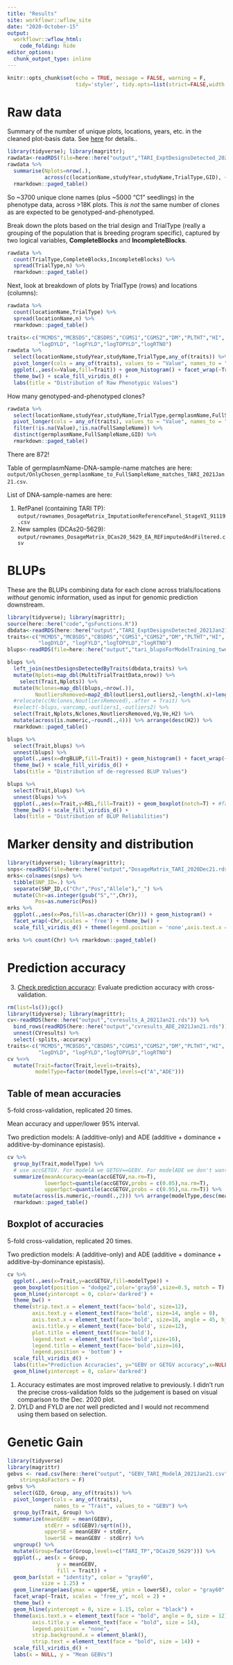 ```yaml
---
title: "Results"
site: workflowr::wflow_site
date: "2020-October-15"
output: 
  workflowr::wflow_html:
    code_folding: hide
editor_options:
  chunk_output_type: inline
---
```


```r
knitr::opts_chunk$set(echo = TRUE, message = FALSE, warning = F, 
                      tidy='styler', tidy.opts=list(strict=FALSE,width.cutoff=100), highlight=TRUE)
```

# Raw data

Summary of the number of unique plots, locations, years, etc. in the cleaned plot-basis data. See [here](01-cleanTPdata.html) for details..
```r
library(tidyverse); library(magrittr);
rawdata<-readRDS(file=here::here("output","TARI_ExptDesignsDetected_2021Jan21.rds"))
rawdata %>% 
  summarise(Nplots=nrow(.),
            across(c(locationName,studyYear,studyName,TrialType,GID), ~length(unique(.)),.names = "N_{.col}")) %>% 
  rmarkdown::paged_table()
```

So ~3700 unique clone names (plus ~5000 "C1" seedlings) in the phenotype data, across >18K plots. This _is not_ the same number of clones as are expected to be genotyped-and-phenotyped.

Break down the plots based on the trial design and TrialType (really a grouping of the population that is breeding program specific), captured by two logical variables, **CompleteBlocks** and **IncompleteBlocks**.  
```r
rawdata %>% 
  count(TrialType,CompleteBlocks,IncompleteBlocks) %>% 
  spread(TrialType,n) %>% 
  rmarkdown::paged_table()
```

Next, look at breakdown of plots by TrialType (rows) and locations (columns):
```r
rawdata %>% 
  count(locationName,TrialType) %>% 
  spread(locationName,n) %>% 
  rmarkdown::paged_table()
```

```r
traits<-c("MCMDS","MCBSDS","CBSDRS","CGMS1","CGMS2","DM","PLTHT","HI",
          "logDYLD", "logFYLD","logTOPYLD","logRTNO")
rawdata %>% 
  select(locationName,studyYear,studyName,TrialType,any_of(traits)) %>% 
  pivot_longer(cols = any_of(traits), values_to = "Value", names_to = "Trait") %>% 
  ggplot(.,aes(x=Value,fill=Trait)) + geom_histogram() + facet_wrap(~Trait, scales='free') + 
  theme_bw() + scale_fill_viridis_d() + 
  labs(title = "Distribution of Raw Phenotypic Values")
```
How many genotyped-and-phenotyped clones?

```r
rawdata %>% 
  select(locationName,studyYear,studyName,TrialType,germplasmName,FullSampleName,GID,any_of(traits)) %>% 
  pivot_longer(cols = any_of(traits), values_to = "Value", names_to = "Trait") %>%
  filter(!is.na(Value),!is.na(FullSampleName)) %>%
  distinct(germplasmName,FullSampleName,GID) %>% 
  rmarkdown::paged_table()
```
There are 872! 

Table of germplasmName-DNA-sample-name matches are here: `output/OnlyChosen_germplasmName_to_FullSampleName_matches_TARI_2021Jan21.csv`.

List of DNA-sample-names are here:  

1. RefPanel (containing TARI TP): `output/rownames_DosageMatrix_ImputationReferencePanel_StageVI_91119.csv`
2. New samples (DCAs20-5629): `output/rownames_DosageMatrix_DCas20_5629_EA_REFimputedAndFiltered.csv`

# BLUPs

These are the BLUPs combining data for each clone across trials/locations _without_ genomic information, used as input for genomic prediction downstream.

```r
library(tidyverse); library(magrittr);
source(here::here("code","gsFunctions.R"))
dbdata<-readRDS(here::here("output","TARI_ExptDesignsDetected_2021Jan21.rds"))
traits<-c("MCMDS","MCBSDS","CBSDRS","CGMS1","CGMS2","DM","PLTHT","HI",
          "logDYLD", "logFYLD","logTOPYLD","logRTNO")
blups<-readRDS(file=here::here("output","tari_blupsForModelTraining_twostage_asreml_2021Jan21.rds")) 

blups %>% 
  left_join(nestDesignsDetectedByTraits(dbdata,traits) %>% 
  mutate(Nplots=map_dbl(MultiTrialTraitData,nrow)) %>% 
    select(Trait,Nplots)) %>% 
  mutate(Nclones=map_dbl(blups,~nrow(.)),
         NoutliersRemoved=map2_dbl(outliers1,outliers2,~length(.x)+length(.y))) %>% 
  #relocate(c(Nclones,NoutliersRemoved),.after = Trait) %>% 
  #select(-blups,-varcomp,-outliers1,-outliers2) %>% 
  select(Trait,Nplots,Nclones,NoutliersRemoved,Vg,Ve,H2) %>% 
  mutate(across(is.numeric,~round(.,4))) %>% arrange(desc(H2)) %>% 
  rmarkdown::paged_table()
```

```r
blups %>% 
  select(Trait,blups) %>% 
  unnest(blups) %>% 
  ggplot(.,aes(x=drgBLUP,fill=Trait)) + geom_histogram() + facet_wrap(~Trait, scales='free') + 
  theme_bw() + scale_fill_viridis_d() + 
  labs(title = "Distribution of de-regressed BLUP Values")
```

```r
blups %>% 
  select(Trait,blups) %>% 
  unnest(blups) %>% 
  ggplot(.,aes(x=Trait,y=REL,fill=Trait)) + geom_boxplot(notch=T) + #facet_wrap(~Trait, scales='free') + 
  theme_bw() + scale_fill_viridis_d() + 
  labs(title = "Distribution of BLUP Reliabilities")
```
# Marker density and distribution
```r
library(tidyverse); library(magrittr);
snps<-readRDS(file=here::here("output","DosageMatrix_TARI_2020Dec21.rds"))
mrks<-colnames(snps) %>% 
  tibble(SNP_ID=.) %>% 
  separate(SNP_ID,c("Chr","Pos","Allele"),"_") %>% 
  mutate(Chr=as.integer(gsub("S","",Chr)),
         Pos=as.numeric(Pos))
mrks %>% 
  ggplot(.,aes(x=Pos,fill=as.character(Chr))) + geom_histogram() + 
  facet_wrap(~Chr,scales = 'free') + theme_bw() + 
  scale_fill_viridis_d() + theme(legend.position = 'none',axis.text.x = element_text(angle=90))
```
```r
mrks %>% count(Chr) %>% rmarkdown::paged_table()
```

# Prediction accuracy

3. [Check prediction accuracy](03-CrossValidation.html): Evaluate prediction accuracy with cross-validation.

```r
rm(list=ls());gc()
library(tidyverse); library(magrittr); 
cv<-readRDS(here::here("output","cvresults_A_2021Jan21.rds")) %>% 
  bind_rows(readRDS(here::here("output","cvresults_ADE_2021Jan21.rds"))) %>% 
  unnest(CVresults) %>% 
  select(-splits,-accuracy)
traits<-c("MCMDS","MCBSDS","CBSDRS","CGMS1","CGMS2","DM","PLTHT","HI",
          "logDYLD", "logFYLD","logTOPYLD","logRTNO")
cv %<>% 
  mutate(Trait=factor(Trait,levels=traits),
         modelType=factor(modelType,levels=c("A","ADE")))
```

## Table of mean accuracies

5-fold cross-validation, replicated 20 times.

Mean accuracy and upper/lower 95% interval.

Two prediction models: A (additive-only) and ADE (additive + dominance + additive-by-dominance epistasis).

```r
cv %>% 
  group_by(Trait,modelType) %>% 
  # use accGETGV. For modelA we GETGV==GEBV. For modelADE we don't want GEBV, just GETGV.
  summarize(meanAccuracy=mean(accGETGV,na.rm=T),
            lower5pct=quantile(accGETGV,probs = c(0.05),na.rm=T),
            upper5pct=quantile(accGETGV,probs = c(0.95),na.rm=T)) %>% 
  mutate(across(is.numeric,~round(.,2))) %>% arrange(modelType,desc(meanAccuracy)) %>% 
  rmarkdown::paged_table()
```

## Boxplot of accuracies

5-fold cross-validation, replicated 20 times.

Two prediction models: A (additive-only) and ADE (additive + dominance + additive-by-dominance epistasis).

```r
cv %>% 
  ggplot(.,aes(x=Trait,y=accGETGV,fill=modelType)) + 
  geom_boxplot(position = "dodge2",color='gray50',size=0.5, notch = T) + 
  geom_hline(yintercept = 0, color='darkred') + 
  theme_bw() + 
  theme(strip.text.x = element_text(face='bold', size=12),
        axis.text.y = element_text(face='bold', size=14, angle = 0),
        axis.text.x = element_text(face='bold', size=18, angle = 45, hjust = 1),
        axis.title.y = element_text(face='bold', size=12),
        plot.title = element_text(face='bold'),
        legend.text = element_text(face='bold',size=16),
        legend.title = element_text(face='bold',size=16),
        legend.position = 'bottom') + 
  scale_fill_viridis_d() + 
  labs(title="Prediction Accuracies", y="GEBV or GETGV accuracy",x=NULL) +
  geom_hline(yintercept = 0, color='darkred')
```

1. Accuracy estimates are most improved relative to previously. I didn't run the precise cross-validation folds so the judgement is based on visual comparison to the Dec. 2020 plot. 
2. DYLD and FYLD are _not_ well predicted and I would not recommend using them based on selection.

# Genetic Gain

```r
library(tidyverse)
library(magrittr)
gebvs <- read.csv(here::here("output", "GEBV_TARI_ModelA_2021Jan21.csv"), 
    stringsAsFactors = F)
gebvs %>% 
  select(GID, Group, any_of(traits)) %>% 
  pivot_longer(cols = any_of(traits), 
               names_to = "Trait", values_to = "GEBV") %>% 
  group_by(Trait, Group) %>% 
  summarize(meanGEBV = mean(GEBV), 
            stdErr = sd(GEBV)/sqrt(n()), 
            upperSE = meanGEBV + stdErr, 
            lowerSE = meanGEBV - stdErr) %>% 
  ungroup() %>% 
  mutate(Group=factor(Group,levels=c("TARI_TP","DCas20_5629"))) %>% 
  ggplot(., aes(x = Group, 
                y = meanGEBV, 
                fill = Trait)) + 
  geom_bar(stat = "identity", color = "gray60", 
           size = 1.25) + 
  geom_linerange(aes(ymax = upperSE, ymin = lowerSE), color = "gray60", size = 1.25) + 
  facet_wrap(~Trait, scales = "free_y", ncol = 2) + 
  theme_bw() + 
  geom_hline(yintercept = 0, size = 1.15, color = "black") + 
  theme(axis.text.x = element_text(face = "bold", angle = 0, size = 12), 
        axis.title.y = element_text(face = "bold", size = 14), 
        legend.position = "none", 
        strip.background.x = element_blank(), 
        strip.text = element_text(face = "bold", size = 14)) + 
  scale_fill_viridis_d() + 
  labs(x = NULL, y = "Mean GEBVs")
```



